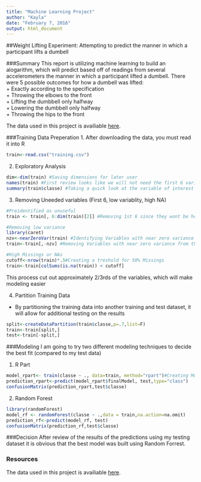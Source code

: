 ---
title: "Machine Learning Project"
author: "Kayla"
date: "February 7, 2016"
output: html_document
---

##Weight Lifting Experiment: Attempting to predict the manner in which a participant lifts a dumbell

###Summary 
This report is utilizing machine learning to build an alogarithm, which will predict based off of readings from several accelerometers the manner in which a participant lifted a dumbell. There were 5 possible outcomes for how a dumbell was lifted:   
+ Exactly according to the specification   
+ Throwing the elbows to the front  
+ Lifting the dumbbell only halfway  
+ Lowering the dumbbell only halfway  
+ Throwing the hips to the front     
  
  
The data used in this project is availiable [here]("http://groupware.les.inf.puc-rio.br/har"). 

###Training Data Preperation 
1. After downloading the data, you must read it into R 
```{r}
train<-read.csv("training.csv")
```

2. Exploratory Analysis  
```{r}
dim<-dim(train) #Saving dimensions for later user 
names(train) #First review looks like we will not need the first 6 variables 
summary(train$classe) #Taking a quick look at the variable of interest 
```

3. Removing Uneeded variables (First 6, low variablity, high NA)
```{r}
#Preidentified as unuseful 
train <- train[, 6:dim(train)[2]] #Removing 1st 6 since they wont be helpful for modeling 

#Removing low variance 
library(caret)
nzv<-nearZeroVar(train) #Identifying Variables with near zero variance 
train<-train[,-nzv] #Removing Variables with near zero variance from the dataset 

#High Missings or NAs
cutoff<-nrow(train)*.5#Creating a treshold for 50% Missings 
train<-train[colSums(is.na(train)) < cutoff]

```
This process cut out approximately 2/3rds of the variables, which will make modeling easier

4. Partition Training Data 
  - By partitioning the training data into another training and test dataset, it will allow for additional testing on the results 
  
```{r}
split<-createDataPartition(train$classe,p=.7,list=F)
train<-train[split,]
test<-train[-split,]
```



###Modeling 
I am going to try two different modeling techniques to decide the best fit (compared to my test data)

1. R Part 
```{r}
model_rpart<- train(classe ~ ., data=train, method="rpart")#Creating Model
prediction_rpart<-predict(model_rpart$finalModel, test,type="class")
confusionMatrix(prediction_rpart,test$classe)
```

2. Random Forest 
```{r}
library(randomForest)
model_rf <- randomForest(classe ~ .,data = train,na.action=na.omit)
prediction_rf<-predict(model_rf, test)
confusionMatrix(prediction_rf,test$classe)
```


###Decision 
After review of the results of the predictions using my testing dataset it is obvious that the best model was built using Random Forrest. 


### Resources 
The data used in this project is availiable [here]("http://groupware.les.inf.puc-rio.br/har"). 
